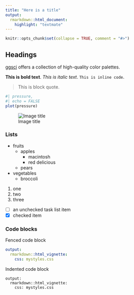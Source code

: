```yaml
---
title: "Here is a title"
output:
  rmarkdown::html_document:
    highlight: "textmate"
---
```


```r
knitr::opts_chunk$set(collapse = TRUE, comment = "#>")
```

## Headings

[ggsci](https://nanx.me/ggsci/) offers a collection of high-quality color palettes.

**This is bold text**. *This is italic text*. `This is inline code`.

> This is block quote.

```r
#| pressure,
#| echo = FALSE
plot(pressure)
```

![Image title](images/cover.png)

### Lists

- fruits
  - apples
    - macintosh
    - red delicious
  - pears
- vegetables
  - broccoli

1. one
1. two
1. three

- [ ] an unchecked task list item
- [x] checked item

### Code blocks

Fenced code block

```yaml
output:
  rmarkdown::html_vignette:
    css: mystyles.css
```

Indented code block

    output:
      rmarkdown::html_vignette:
        css: mystyles.css

